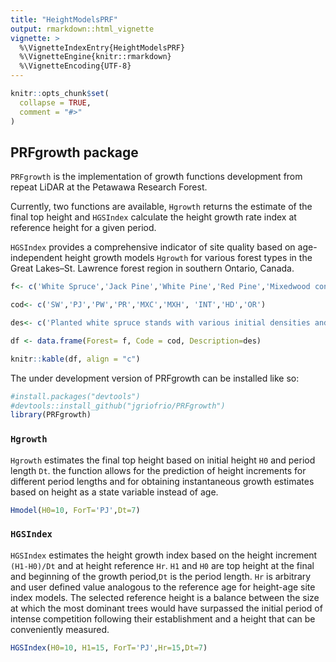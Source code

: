 ```yaml
---
title: "HeightModelsPRF"
output: rmarkdown::html_vignette
vignette: >
  %\VignetteIndexEntry{HeightModelsPRF}
  %\VignetteEngine{knitr::rmarkdown}
  %\VignetteEncoding{UTF-8}
---
```


```r
knitr::opts_chunk$set(
  collapse = TRUE,
  comment = "#>"
)
```

## PRFgrowth package

`PRFgrowth` is the implementation of growth functions development from repeat LiDAR at the Petawawa Research Forest. 

Currently, two functions are available, `Hgrowth` returns the estimate of the final top height and `HGSIndex` calculate the height growth rate index at reference height for a given period.  

`HGSIndex` provides a comprehensive indicator of site quality based on age-independent height growth models `Hgrowth` for  various forest types in the Great Lakes–St. Lawrence forest region in southern Ontario, Canada. 

````r
f<- c('White Spruce','Jack Pine','White Pine','Red Pine','Mixedwood conifer','Mixedwood hardwood','Intolerant hardwood','Tolerant hardwood','Red Oak')

cod<- c('SW','PJ','PW','PR','MXC','MXH', 'INT','HD','OR')

des<- c('Planted white spruce stands with various initial densities and subsequent management activities, in some cases with an understory of poplar and hardwoods','Naturally occurring and planted jack pine stands at various densities','Stands dominated by white pine covering a range of plantations and managed and unmanaged natural stands in a mixture of red pine and an understory of other tree species','Natural and managed stands dominated by red pine','Mixed species conifer stands with a range of species proportions dominated by black spruce, white spruce and balsam fir','Hardwood mixed species stands with various species proportions of red maple, poplar and white spruce, with a lesser component of yellow birch, oak','Natural stands dominated by poplar (large-tooth and trembling aspen leading) and often mixed with other hardwoods and conifers','Stands covering a range of structures and associated species (sugar maple, yellow birch, with a lesser component of red maple, beech, oak, hemlock, spruce and balsam fir)','Natural immature and mature oak dominant and oak-pine mixed stands, often with an understory of poplar and hardwoods')

df <- data.frame(Forest= f, Code = cod, Description=des)

knitr::kable(df, align = "c")
````

The under development version of PRFgrowth can be installed like so:

```r
#install.packages("devtools")
#devtools::install_github("jgriofrio/PRFgrowth")
library(PRFgrowth)
```

### `Hgrowth` {#Hgrowth .unnumbered}

`Hgrowth` estimates the final top height based on initial height `H0` and period length `Dt`. the function allows for the prediction of height increments for different period lengths and for obtaining instantaneous growth estimates based on height as a state variable instead of age.

```r
Hmodel(H0=10, ForT='PJ',Dt=7)
```

### `HGSIndex` {#HGindex .unnumbered}

`HGSIndex` estimates the height growth index based on the height increment `(H1-H0)/Dt` and at height reference `Hr`. `H1` and `H0` are top height at the final and beginning of the growth period,`Dt` is the period length. `Hr` is arbitrary and user defined value analogous to the reference age for height-age site index models. The selected reference height is a balance between the size at which the most dominant trees would have surpassed the initial period of intense competition following their establishment and a height that can be conveniently measured.

```r
HGSIndex(H0=10, H1=15, ForT='PJ',Hr=15,Dt=7)
```
